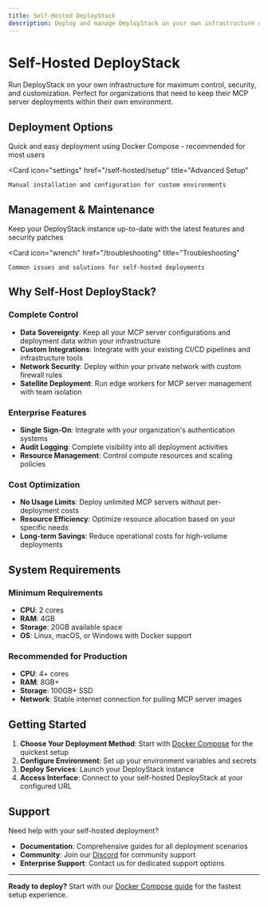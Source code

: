 ```yaml
---
title: Self-Hosted DeployStack
description: Deploy and manage DeployStack on your own infrastructure with complete control and customization.
---
```


# Self-Hosted DeployStack

Run DeployStack on your own infrastructure for maximum control, security, and customization. Perfect for organizations that need to keep their MCP server deployments within their own environment.

## Deployment Options

<CardGroup cols={2}>
  <Card 
    icon="server" 
    href="/self-hosted/docker-compose" 
    title="Docker Compose Setup"
  >
    Quick and easy deployment using Docker Compose - recommended for most users
  </Card>
  
  <Card 
    icon="settings" 
    href="/self-hosted/setup" 
    title="Advanced Setup"
  >
    Manual installation and configuration for custom environments
  </Card>
</CardGroup>

## Management & Maintenance

<CardGroup cols={2}>
  <Card 
    icon="arrow-up" 
    href="/self-hosted/upgrade-guide" 
    title="Upgrade Guide"
  >
    Keep your DeployStack instance up-to-date with the latest features and security patches
  </Card>
  
  <Card 
    icon="wrench" 
    href="/troubleshooting" 
    title="Troubleshooting"
  >
    Common issues and solutions for self-hosted deployments
  </Card>
</CardGroup>

## Why Self-Host DeployStack?

### Complete Control
- **Data Sovereignty**: Keep all your MCP server configurations and deployment data within your infrastructure
- **Custom Integrations**: Integrate with your existing CI/CD pipelines and infrastructure tools
- **Network Security**: Deploy within your private network with custom firewall rules
- **Satellite Deployment**: Run edge workers for MCP server management with team isolation

### Enterprise Features
- **Single Sign-On**: Integrate with your organization's authentication systems
- **Audit Logging**: Complete visibility into all deployment activities
- **Resource Management**: Control compute resources and scaling policies

### Cost Optimization
- **No Usage Limits**: Deploy unlimited MCP servers without per-deployment costs
- **Resource Efficiency**: Optimize resource allocation based on your specific needs
- **Long-term Savings**: Reduce operational costs for high-volume deployments

## System Requirements

### Minimum Requirements
- **CPU**: 2 cores
- **RAM**: 4GB
- **Storage**: 20GB available space
- **OS**: Linux, macOS, or Windows with Docker support

### Recommended for Production
- **CPU**: 4+ cores
- **RAM**: 8GB+
- **Storage**: 100GB+ SSD
- **Network**: Stable internet connection for pulling MCP server images

## Getting Started

1. **Choose Your Deployment Method**: Start with [Docker Compose](/self-hosted/docker-compose) for the quickest setup
2. **Configure Environment**: Set up your environment variables and secrets
3. **Deploy Services**: Launch your DeployStack instance
4. **Access Interface**: Connect to your self-hosted DeployStack at your configured URL

## Support

Need help with your self-hosted deployment?

- **Documentation**: Comprehensive guides for all deployment scenarios
- **Community**: Join our [Discord](https://discord.gg/UjFWwByB) for community support
- **Enterprise Support**: Contact us for dedicated support options

---

**Ready to deploy?** Start with our [Docker Compose guide](/self-hosted/docker-compose) for the fastest setup experience.